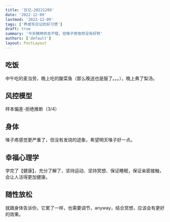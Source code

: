 ```yaml
---
title: '日记-20221209'
date: '2022-12-09'
lastmod: '2022-12-09'
tags: ['养成写日记的好习惯']
draft: true
summary: '今天精神状态不错，但嗓子疼依然没有好转'
authors: ['default']
layout: PostLayout
---
```


## 吃饭

中午吃的麦当劳，晚上吃的酸菜鱼（那么晚送也是服了。。。），晚上煮了梨汤。

## 风控模型

样本偏差-拒绝推断（3/4）

## 身体

嗓子疼感觉更严重了，但没有发烧的迹象，希望明天嗓子好一点。

## 幸福心理学

学完了【健康】，充分了解了，坚持运动、坚持冥想、保证睡眠，保证亲密接触，会让人活得更加健康。

## 随性放松

就跟身体告诉你，它累了一样，也需要调节，anyway，结合冥想，应该会有更好的效果。
